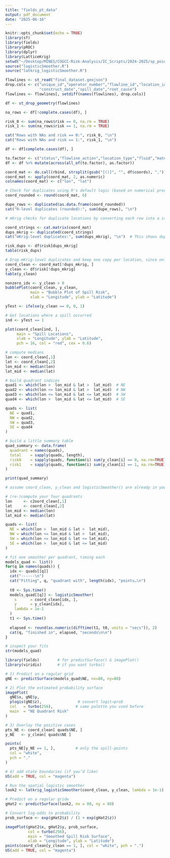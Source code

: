 ```yaml
---
title: "fields_pt_data"
output: pdf_document
date: "2025-06-16"
---
```


```r
knitr::opts_chunk$set(echo = TRUE)
library(sf)           
library(fields)          
library(pROC)           
library(dplyr)
library(LatticeKrig)
setwd("~/Desktop/MINES/COGCC-Risk-Analysis/IC_Scripts/2024-2025/sp_point_data")
source("logisticSmoother.R")       
source("latkrig_logisticSmoother.R")
```

```r
flowlines <- st_read("final_dataset.geojson")
drop.cols <- c("unique_id","operator_number","flowline_id","location_id",
               "construct_date","spill_date","root_cause")
flowlines <- flowlines[, setdiff(names(flowlines), drop.cols)]
```

```r
df <- st_drop_geometry(flowlines)

na_rows <- df[!complete.cases(df), ]

risk_0 <- sum(na_rows$risk == 0, na.rm = TRUE)
risk_1 <- sum(na_rows$risk == 1, na.rm = TRUE)

cat("Rows with NAs and risk == 0:", risk_0, "\n")
cat("Rows with NAs and risk == 1:", risk_1, "\n")

df <- df[complete.cases(df), ]
```

```r
to.factor <- c("status","flowline_action","location_type","fluid","material")
df <- df %>% mutate(across(all_of(to.factor), as.factor))
```


```r
coord_mat <- do.call(rbind, strsplit(gsub("[()]", "", df$coords), ","))
coord_mat <- apply(coord_mat, 2, as.numeric)
colnames(coord_mat) <- c("lon", "lat")
```


```r
# Check for duplicates using R's default logic (based on numerical precision)
coord_rounded <- round(coord_mat, 6)

dupe_rows <- duplicated(as.data.frame(coord_rounded))
cat("R-level duplicates (rounded):", sum(dupe_rows), "\n")
```

```r
# mKrig checks for duplicate locations by converting each row into a string. Tiny differences vanish after string conversion, leading to dups. 

coord_strings <- cat.matrix(coord_mat)
dups_mkrig <- duplicated(coord_strings)
cat("mKrig-level duplicates:", sum(dups_mkrig), "\n")  # This shows duplicates, even if R's check didn't
```

```r
risk_dups <- df$risk[dups_mkrig]
table(risk_dups)
```

```r
# Drop mKrig-level duplicates and keep one copy per location, since only 2 duplicates are of risk = 1 
coord_clean <- coord_mat[!dups_mkrig, ]
y_clean <- df$risk[!dups_mkrig]
table(y_clean)
```


```r
nonzero_idx <- y_clean > 0
bubblePlot(coord_clean, y_clean,
           main = "Bubble Plot of Spill Risk",
           xlab = "Longitude", ylab = "Latitude")
```


```r
yTest <- ifelse(y_clean == 0, 0, 1)

# Get locations where a spill occurred
ind <- yTest == 1

plot(coord_clean[ind, ],
     main = "Spill Locations",
     xlab = "Longitude", ylab = "Latitude",
     pch = 16, col = "red", cex = 0.6)
```


```r
# compute medians
lon <- coord_clean[,1]
lat <- coord_clean[,2]
lon_mid <- median(lon)
lat_mid <- median(lat)

# build quadrant indices
quad1 <- which(lon >  lon_mid & lat >  lat_mid)  # NE
quad2 <- which(lon <= lon_mid & lat >  lat_mid)  # NW
quad3 <- which(lon <= lon_mid & lat <= lat_mid)  # SW
quad4 <- which(lon >  lon_mid & lat <= lat_mid)  # SE

quads <- list(
  NE = quad1,
  NW = quad2,
  SW = quad3,
  SE = quad4
)

# build a little summary table
quad_summary <- data.frame(
  quadrant = names(quads),
  total    = sapply(quads, length),
  risk0    = sapply(quads, function(i) sum(y_clean[i] == 0, na.rm=TRUE)),
  risk1    = sapply(quads, function(i) sum(y_clean[i] == 1, na.rm=TRUE))
)

print(quad_summary)
```


```r
# assume coord_clean, y_clean and logisticSmoother() are already in your workspace

# (re-)compute your four quadrants
lon     <- c2oord_clean[,1]
lat     <- coord_clean[,2]
lon_mid <- median(lon)
lat_mid <- median(lat)

quads <- list(
  NE = which(lon >  lon_mid & lat >  lat_mid),
  NW = which(lon <= lon_mid & lat >  lat_mid),
  SW = which(lon <= lon_mid & lat <= lat_mid),
  SE = which(lon >  lon_mid & lat <= lat_mid)
)

# fit one smoother per quadrant, timing each
models_quad <- list()
for(q in names(quads)) {
  idx <- quads[[q]]
  cat("------\n")
  cat("Fitting", q, "quadrant with", length(idx), "points…\n")
  
  t0 <- Sys.time()
  models_quad[[q]] <- logisticSmoother(
    s      = coord_clean[idx, ],
    y      = y_clean[idx],
    lambda = 1e-1
  )
  t1 <- Sys.time()
  
  elapsed <- round(as.numeric(difftime(t1, t0, units = "secs")), 2)
  cat(q, "finished in", elapsed, "seconds\n\n")
}

# inspect your fits
str(models_quad)
```


```r
library(fields)        # for predictSurface() & imagePlot()
library(viridis)       # if you want turbo()

# 1) Predict on a regular grid
gNE <- predictSurface(models_quad$NE, nx=80, ny=80)

# 2) Plot the estimated probability surface
imagePlot(
  gNE$x, gNE$y, 
  plogis(gNE$z),                # convert logit→prob
  col   = turbo(256),          # same palette you used before
  main  = "NE Quadrant Risk"
)

# 3) Overlay the positive cases
pts_NE <- coord_clean[ quads$NE, ]
y_NE   <- y_clean[ quads$NE ]

points(
  pts_NE[y_NE == 1, ],         # only the spill‐points
  col = "white", 
  pch = "."
)

# 4) add state boundaries (if you’d like)
US(add = TRUE, col = "magenta")
```







```r
# Run the spatial logistic smoother
look2 <- latkrig_logisticSmoother(coord_clean, y_clean, lambda = 1e-1)

# Predict on a regular gridw
gHat2 <- predictSurface(look2, nx = 80, ny = 80)

# Convert log-odds to probability
prob_surface <- exp(gHat2$z) / (1 + exp(gHat2$z))

imagePlot(gHat2$x, gHat2$y, prob_surface,
          col = turbo(256),
          main = "Smoothed Spill Risk Surface",
          xlab = "Longitude", ylab = "Latitude")
points(coord_clean[y_clean == 1, ], col = "white", pch = ".")
US(add = TRUE, col = "magenta")
```






















